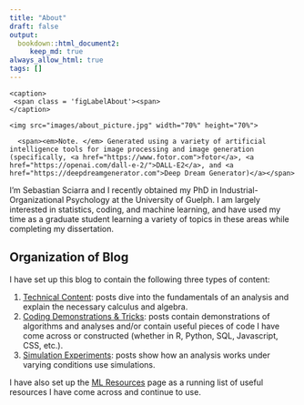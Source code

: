 ```yaml
---
title: "About"
draft: false
output:
  bookdown::html_document2:
     keep_md: true
always_allow_html: true
tags: []
---   
```





<div class="figure">
  <div class="figDivLabel">
    <caption>
     <span class = 'figLabelAbout'><span> 
    </caption>
  </div>
   <div class="figTitle">
  </div>
    <img src="images/about_picture.jpg" width="70%" height="70%"> 
  
  <div class="figNote">
      <span><em>Note. </em> Generated using a variety of artificial intelligence tools for image processing and image generation (specifically, <a href="https://www.fotor.com">fotor</a>, <a href="https://openai.com/dall-e-2/">DALL-E2</a>, and <a href="https://deepdreamgenerator.com">Deep Dream Generator)</a></span> 
  </div>
</div>



I'm Sebastian Sciarra and I recently obtained my PhD in Industrial-Organizational Psychology at the University of Guelph. I am largely interested in statistics, coding, and machine learning, and have used my time as a graduate student learning a variety of topics in these areas while completing my dissertation. 


## Organization of Blog

I have set up this blog to contain the following three types of content: 

1) <a href="/technical_content">Technical Content</a>: posts dive into the fundamentals of an analysis and explain the necessary calculus and algebra.
2) <a href="/coding_tricks">Coding Demonstrations & Tricks</a>: posts contain demonstrations of algorithms and analyses and/or contain  useful pieces of code I have come across or constructed (whether in R, Python, SQL, Javascript, CSS, etc.). 
3) <a href="/simulation_exps">Simulation Experiments</a>: posts show how an analysis works under varying conditions use simulations. 

I have also set up the <a href="/mlresources">ML Resources</a> page as a running list of useful resources I have come across and continue to use.

